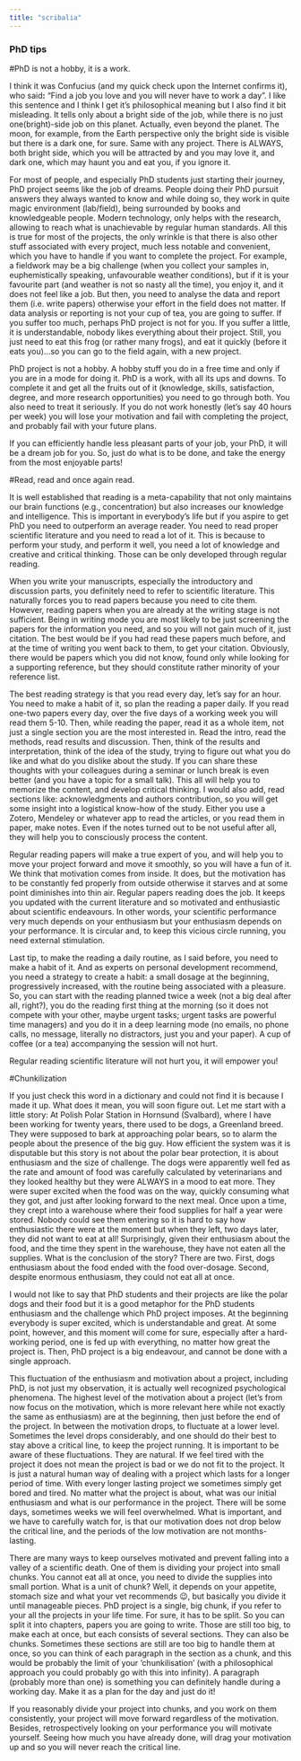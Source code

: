 ```yaml
---
title: "scribalia"
---
```


### PhD tips

#PhD is not a hobby, it is a work.

I think it was Confucius (and my quick check upon the Internet confirms it), who said**:** “Find a job you love and you will never have to work a day”. I like this sentence and I think I get it’s philosophical meaning but I also find it bit misleading. It tells only about a bright side of the job, while there is no just one(bright)-side job on this planet. Actually, even beyond the planet. The moon, for example, from the Earth perspective only the bright side is visible but there is a dark one, for sure. Same with any project. There is ALWAYS, both bright side, which you will be attracted by and you may love it, and dark one, which may haunt you and eat you, if you ignore it.

For most of people, and especially PhD students just starting their journey, PhD project seems like the job of dreams. People doing their PhD pursuit answers they always wanted to know and while doing so, they work in quite magic environment (lab/field), being surrounded by books and knowledgeable people. Modern technology, only helps with the research, allowing to reach what is unachievable by regular human standards. All this is true for most of the projects, the only wrinkle is that there is also other stuff associated with every project, much less notable and convenient, which you have to handle if you want to complete the project. For example, a fieldwork may be a big challenge (when you collect your samples in, euphemistically speaking, unfavourable weather conditions), but if it is your favourite part (and weather is not so nasty all the time), you enjoy it, and it does not feel like a job. But then, you need to analyse the data and report them (i.e. write papers) otherwise your effort in the field does not matter. If data analysis or reporting is not your cup of tea, you are going to suffer. If you suffer too much, perhaps PhD project is not for you. If you suffer a little, it is understandable, nobody likes everything about their project. Still, you just need to eat this frog (or rather many frogs), and eat it quickly (before it eats you)…so you can go to the field again, with a new project.

PhD project is not a hobby. A hobby stuff you do in a free time and only if you are in a mode for doing it. PhD is a work, with all its ups and downs. To complete it and get all the fruits out of it (knowledge, skills, satisfaction, degree, and more research opportunities) you need to go through both. You also need to treat it seriously. If you do not work honestly (let’s say 40 hours per week) you will lose your motivation and fail with completing the project, and probably fail with your future plans.

If you can efficiently handle less pleasant parts of your job, your PhD, it will be a dream job for you. So, just do what is to be done, and take the energy from the most enjoyable parts!

#Read, read and once again read.

It is well established that reading is a meta-capability that not only maintains our brain functions (e.g., concentration) but also increases our knowledge and intelligence. This is important in everybody’s life but if you aspire to get PhD you need to outperform an average reader. You need to read proper scientific literature and you need to read a lot of it. This is because to perform your study, and perform it well, you need a lot of knowledge and creative and critical thinking. Those can be only developed through regular reading.

When you write your manuscripts, especially the introductory and discussion parts, you definitely need to refer to scientific literature. This naturally forces you to read papers because you need to cite them. However, reading papers when you are already at the writing stage is not sufficient. Being in writing mode you are most likely to be just screening the papers for the information you need, and so you will not gain much of it, just citation. The best would be if you had read these papers much before, and at the time of writing you went back to them, to get your citation. Obviously, there would be papers which you did not know, found only while looking for a supporting reference, but they should constitute rather minority of your reference list.

The best reading strategy is that you read every day, let’s say for an hour. You need to make a habit of it, so plan the reading a paper daily. If you read one-two papers every day, over the five days of a working week you will read them 5-10. Then, while reading the paper, read it as a whole item, not just a single section you are the most interested in. Read the intro, read the methods, read results and discussion. Then, think of the results and interpretation, think of the idea of the study, trying to figure out what you do like and what do you dislike about the study. If you can share these thoughts with your colleagues during a seminar or lunch break is even better (and you have a topic for a small talk). This all will help you to memorize the content, and develop critical thinking. I would also add, read sections like: acknowledgments and authors contribution, so you will get some insight into a logistical know-how of the study. Either you use a Zotero, Mendeley or whatever app to read the articles, or you read them in paper, make notes. Even if the notes turned out to be not useful after all, they will help you to consciously process the content.

Regular reading papers will make a true expert of you, and will help you to move your project forward and move it smoothly, so you will have a fun of it. We think that motivation comes from inside. It does, but the motivation has to be constantly fed properly from outside otherwise it starves and at some point diminishes into thin air. Regular papers reading does the job. It keeps you updated with the current literature and so motivated and enthusiastic about scientific endeavours. In other words, your scientific performance very much depends on your enthusiasm but your enthusiasm depends on your performance. It is circular and, to keep this vicious circle running, you need external stimulation.

Last tip, to make the reading a daily routine, as I said before, you need to make a habit of it. And as experts on personal development recommend, you need a strategy to create a habit: a small dosage at the beginning, progressively increased, with the routine being associated with a pleasure. So, you can start with the reading planned twice a week (not a big deal after all, right?), you do the reading first thing at the morning (so it does not compete with your other, maybe urgent tasks; urgent tasks are powerful time managers) and you do it in a deep learning mode (no emails, no phone calls, no message, literally no distractors, just you and your paper). A cup of coffee (or a tea) accompanying the session will not hurt.

Regular reading scientific literature will not hurt you, it will empower you!

#Chunkilization

If you just check this word in a dictionary and could not find it is because I made it up. What does it mean, you will soon figure out. Let me start with a little story: At Polish Polar Station in Hornsund (Svalbard), where I have been working for twenty years, there used to be dogs, a Greenland breed. They were supposed to bark at approaching polar bears, so to alarm the people about the presence of the big guy. How efficient the system was it is disputable but this story is not about the polar bear protection, it is about enthusiasm and the size of challenge. The dogs were apparently well fed as the rate and amount of food was carefully calculated by veterinarians and they looked healthy but they were ALWAYS in a mood to eat more. They were super excited when the food was on the way, quickly consuming what they got, and just after looking forward to the next meal. Once upon a time, they crept into a warehouse where their food supplies for half a year were stored. Nobody could see them entering so it is hard to say how enthusiastic there were at the moment but when they left, two days later, they did not want to eat at all! Surprisingly, given their enthusiasm about the food, and the time they spent in the warehouse, they have not eaten all the supplies. What is the conclusion of the story? There are two. First, dogs enthusiasm about the food ended with the food over-dosage. Second, despite enormous enthusiasm, they could not eat all at once.

I would not like to say that PhD students and their projects are like the polar dogs and their food but it is a good metaphor for the PhD students enthusiasm and the challenge which PhD project imposes. At the beginning everybody is super excited, which is understandable and great. At some point, however, and this moment will come for sure, especially after a hard-working period, one is fed up with everything, no matter how great the project is. Then, PhD project is a big endeavour, and cannot be done with a single approach.

This fluctuation of the enthusiasm and motivation about a project, including PhD, is not just my observation, it is actually well recognized psychological phenomena. The highest level of the motivation about a project (let’s from now focus on the motivation, which is more relevant here while not exactly the same as enthusiasm) are at the beginning, then just before the end of the project. In between the motivation drops, to fluctuate at a lower level. Sometimes the level drops considerably, and one should do their best to stay above a critical line, to keep the project running. It is important to be aware of these fluctuations. They are natural. If we feel tired with the project it does not mean the project is bad or we do not fit to the project. It is just a natural human way of dealing with a project which lasts for a longer period of time. With every longer lasting project we sometimes simply get bored and tired. No matter what the project is about, what was our initial enthusiasm and what is our performance in the project. There will be some days, sometimes weeks we will feel overwhelmed. What is important, and we have to carefully watch for, is that our motivation does not drop below the critical line, and the periods of the low motivation are not months-lasting.

There are many ways to keep ourselves motivated and prevent falling into a valley of a scientific death. One of them is dividing your project into small chunks. You cannot eat all at once, you need to divide the supplies into small portion. What is a unit of chunk? Well, it depends on your appetite, stomach size and what your vet recommends 😉, but basically you divide it until manageable pieces. PhD project is a single, big chunk, if you refer to your all the projects in your life time. For sure, it has to be split. So you can split it into chapters, papers you are going to write. Those are still too big, to make each at once, but each consists of several sections. They can also be chunks. Sometimes these sections are still are too big to handle them at once, so you can think of each paragraph in the section as a chunk, and this would be probably the limit of your ‘chunkilisation’ (with a philosophical approach you could probably go with this into infinity). A paragraph (probably more than one) is something you can definitely handle during a working day. Make it as a plan for the day and just do it!

If you reasonably divide your project into chunks, and you work on them consistently, your project will move forward regardless of the motivation. Besides, retrospectively looking on your performance you will motivate yourself. Seeing how much you have already done, will drag your motivation up and so you will never reach the critical line.
